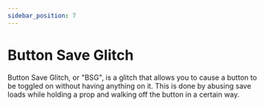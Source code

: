 ```yaml
---
sidebar_position: 7
---
```


# Button Save Glitch

Button Save Glitch, or "BSG", is a glitch that allows you to cause a button to be toggled on without having anything on it.
This is done by abusing save loads while holding a prop and walking off the button in a certain way.